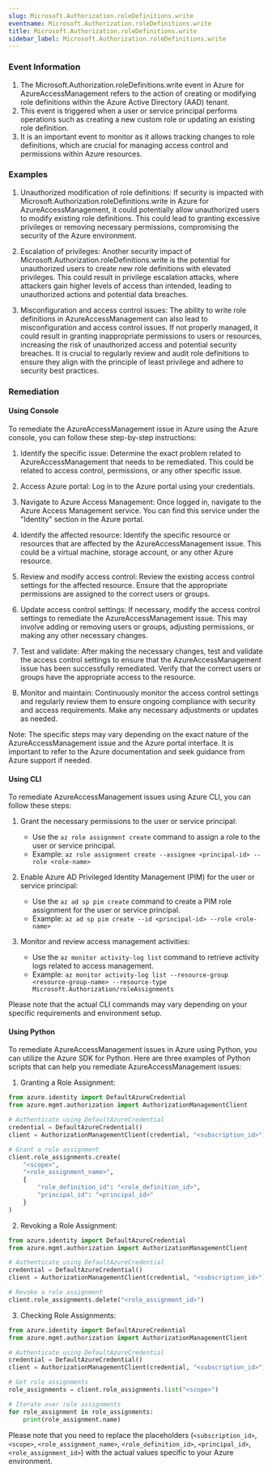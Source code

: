 ```yaml
--- 
slug: Microsoft.Authorization.roleDefinitions.write
eventname: Microsoft.Authorization.roleDefinitions.write
title: Microsoft.Authorization.roleDefinitions.write
sidebar_label: Microsoft.Authorization.roleDefinitions.write
---
```

                       
### Event Information

1. The Microsoft.Authorization.roleDefinitions.write event in Azure for AzureAccessManagement refers to the action of creating or modifying role definitions within the Azure Active Directory (AAD) tenant.
2. This event is triggered when a user or service principal performs operations such as creating a new custom role or updating an existing role definition.
3. It is an important event to monitor as it allows tracking changes to role definitions, which are crucial for managing access control and permissions within Azure resources.


### Examples

1. Unauthorized modification of role definitions: If security is impacted with Microsoft.Authorization.roleDefinitions.write in Azure for AzureAccessManagement, it could potentially allow unauthorized users to modify existing role definitions. This could lead to granting excessive privileges or removing necessary permissions, compromising the security of the Azure environment.

2. Escalation of privileges: Another security impact of Microsoft.Authorization.roleDefinitions.write is the potential for unauthorized users to create new role definitions with elevated privileges. This could result in privilege escalation attacks, where attackers gain higher levels of access than intended, leading to unauthorized actions and potential data breaches.

3. Misconfiguration and access control issues: The ability to write role definitions in AzureAccessManagement can also lead to misconfiguration and access control issues. If not properly managed, it could result in granting inappropriate permissions to users or resources, increasing the risk of unauthorized access and potential security breaches. It is crucial to regularly review and audit role definitions to ensure they align with the principle of least privilege and adhere to security best practices.

### Remediation

#### Using Console

To remediate the AzureAccessManagement issue in Azure using the Azure console, you can follow these step-by-step instructions:

1. Identify the specific issue: Determine the exact problem related to AzureAccessManagement that needs to be remediated. This could be related to access control, permissions, or any other specific issue.

2. Access Azure portal: Log in to the Azure portal using your credentials.

3. Navigate to Azure Access Management: Once logged in, navigate to the Azure Access Management service. You can find this service under the "Identity" section in the Azure portal.

4. Identify the affected resource: Identify the specific resource or resources that are affected by the AzureAccessManagement issue. This could be a virtual machine, storage account, or any other Azure resource.

5. Review and modify access control: Review the existing access control settings for the affected resource. Ensure that the appropriate permissions are assigned to the correct users or groups.

6. Update access control settings: If necessary, modify the access control settings to remediate the AzureAccessManagement issue. This may involve adding or removing users or groups, adjusting permissions, or making any other necessary changes.

7. Test and validate: After making the necessary changes, test and validate the access control settings to ensure that the AzureAccessManagement issue has been successfully remediated. Verify that the correct users or groups have the appropriate access to the resource.

8. Monitor and maintain: Continuously monitor the access control settings and regularly review them to ensure ongoing compliance with security and access requirements. Make any necessary adjustments or updates as needed.

Note: The specific steps may vary depending on the exact nature of the AzureAccessManagement issue and the Azure portal interface. It is important to refer to the Azure documentation and seek guidance from Azure support if needed.

#### Using CLI

To remediate AzureAccessManagement issues using Azure CLI, you can follow these steps:

1. Grant the necessary permissions to the user or service principal:
   - Use the `az role assignment create` command to assign a role to the user or service principal.
   - Example: `az role assignment create --assignee <principal-id> --role <role-name>`

2. Enable Azure AD Privileged Identity Management (PIM) for the user or service principal:
   - Use the `az ad sp pim create` command to create a PIM role assignment for the user or service principal.
   - Example: `az ad sp pim create --id <principal-id> --role <role-name>`

3. Monitor and review access management activities:
   - Use the `az monitor activity-log list` command to retrieve activity logs related to access management.
   - Example: `az monitor activity-log list --resource-group <resource-group-name> --resource-type Microsoft.Authorization/roleAssignments`

Please note that the actual CLI commands may vary depending on your specific requirements and environment setup.

#### Using Python

To remediate AzureAccessManagement issues in Azure using Python, you can utilize the Azure SDK for Python. Here are three examples of Python scripts that can help you remediate AzureAccessManagement issues:

1. Granting a Role Assignment:
```python
from azure.identity import DefaultAzureCredential
from azure.mgmt.authorization import AuthorizationManagementClient

# Authenticate using DefaultAzureCredential
credential = DefaultAzureCredential()
client = AuthorizationManagementClient(credential, "<subscription_id>")

# Grant a role assignment
client.role_assignments.create(
    "<scope>",
    "<role_assignment_name>",
    {
        "role_definition_id": "<role_definition_id>",
        "principal_id": "<principal_id>"
    }
)
```

2. Revoking a Role Assignment:
```python
from azure.identity import DefaultAzureCredential
from azure.mgmt.authorization import AuthorizationManagementClient

# Authenticate using DefaultAzureCredential
credential = DefaultAzureCredential()
client = AuthorizationManagementClient(credential, "<subscription_id>")

# Revoke a role assignment
client.role_assignments.delete("<role_assignment_id>")
```

3. Checking Role Assignments:
```python
from azure.identity import DefaultAzureCredential
from azure.mgmt.authorization import AuthorizationManagementClient

# Authenticate using DefaultAzureCredential
credential = DefaultAzureCredential()
client = AuthorizationManagementClient(credential, "<subscription_id>")

# Get role assignments
role_assignments = client.role_assignments.list("<scope>")

# Iterate over role assignments
for role_assignment in role_assignments:
    print(role_assignment.name)
```

Please note that you need to replace the placeholders (`<subscription_id>`, `<scope>`, `<role_assignment_name>`, `<role_definition_id>`, `<principal_id>`, `<role_assignment_id>`) with the actual values specific to your Azure environment.


 